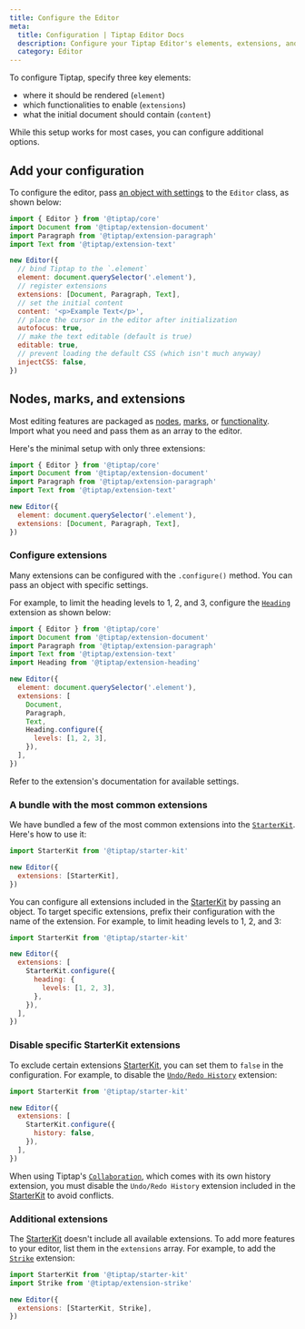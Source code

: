 ```yaml
---
title: Configure the Editor
meta:
  title: Configuration | Tiptap Editor Docs
  description: Configure your Tiptap Editor's elements, extensions, and content settings. Learn more in our documentation!
  category: Editor
---
```


To configure Tiptap, specify three key elements:
+ where it should be rendered (`element`) 
+ which functionalities to enable (`extensions`) 
+ what the initial document should contain (`content`)

While this setup works for most cases, you can configure additional options.

## Add your configuration

To configure the editor, pass [an object with settings](/editor/api/editor) to the `Editor` class, as shown below:

```js
import { Editor } from '@tiptap/core'
import Document from '@tiptap/extension-document'
import Paragraph from '@tiptap/extension-paragraph'
import Text from '@tiptap/extension-text'

new Editor({
  // bind Tiptap to the `.element`
  element: document.querySelector('.element'),
  // register extensions
  extensions: [Document, Paragraph, Text],
  // set the initial content
  content: '<p>Example Text</p>',
  // place the cursor in the editor after initialization
  autofocus: true,
  // make the text editable (default is true)
  editable: true,
  // prevent loading the default CSS (which isn't much anyway)
  injectCSS: false,
})
```

## Nodes, marks, and extensions

Most editing features are packaged as [nodes](/editor/extensions/nodes), [marks](/editor/extensions/marks), or [functionality](/editor/extensions/functionality). Import what you need and pass them as an array to the editor.

Here's the minimal setup with only three extensions:

```js
import { Editor } from '@tiptap/core'
import Document from '@tiptap/extension-document'
import Paragraph from '@tiptap/extension-paragraph'
import Text from '@tiptap/extension-text'

new Editor({
  element: document.querySelector('.element'),
  extensions: [Document, Paragraph, Text],
})
```

### Configure extensions

Many extensions can be configured with the `.configure()` method. You can pass an object with specific settings.

For example, to limit the heading levels to 1, 2, and 3, configure the [`Heading`](/editor/extensions/nodes/heading) extension as shown below:

```js
import { Editor } from '@tiptap/core'
import Document from '@tiptap/extension-document'
import Paragraph from '@tiptap/extension-paragraph'
import Text from '@tiptap/extension-text'
import Heading from '@tiptap/extension-heading'

new Editor({
  element: document.querySelector('.element'),
  extensions: [
    Document,
    Paragraph,
    Text,
    Heading.configure({
      levels: [1, 2, 3],
    }),
  ],
})
```

Refer to the extension's documentation for available settings.

### A bundle with the most common extensions

We have bundled a few of the most common extensions into the [`StarterKit`](/editor/extensions/functionality/starterkit). Here's how to use it:

```js
import StarterKit from '@tiptap/starter-kit'

new Editor({
  extensions: [StarterKit],
})
```

You can configure all extensions included in the [StarterKit](/editor/extensions/functionality/starterkit) by passing an object. To target specific extensions, prefix their configuration with the name of the extension. For example, to limit heading levels to 1, 2, and 3:

```js
import StarterKit from '@tiptap/starter-kit'

new Editor({
  extensions: [
    StarterKit.configure({
      heading: {
        levels: [1, 2, 3],
      },
    }),
  ],
})
```

### Disable specific StarterKit extensions

To exclude certain extensions [StarterKit](/editor/extensions/functionality/starterkit), you can set them to `false` in the configuration. For example, to disable the [`Undo/Redo History`](/editor/extensions/functionality/undo-redo) extension:

```js
import StarterKit from '@tiptap/starter-kit'

new Editor({
  extensions: [
    StarterKit.configure({
      history: false,
    }),
  ],
})
```

When using Tiptap's [`Collaboration`](/editor/extensions/functionality/collaboration), which comes with its own history extension, you must disable the `Undo/Redo History` extension included in the [StarterKit](/editor/extensions/functionality/starterkit) to avoid conflicts.

### Additional extensions

The [StarterKit](/editor/extensions/functionality/starterkit) doesn't include all available extensions. To add more features to your editor, list them in the `extensions` array. For example, to add the [`Strike`](/editor/extensions/marks/strike) extension:

```js
import StarterKit from '@tiptap/starter-kit'
import Strike from '@tiptap/extension-strike'

new Editor({
  extensions: [StarterKit, Strike],
})
```
